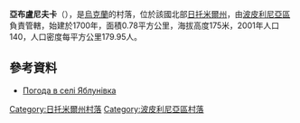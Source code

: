 {{coord|49|59|23|N|29|36|41|E|scale:30000|display=title}}

'''亞布盧尼夫卡'''（{{lang-uk|Яблунівка}}），是[[烏克蘭|烏克蘭]]的村落，位於該國北部[[日托米爾州|日托米爾州]]，由[[波皮利尼亞區|波皮利尼亞區]]負責管轄，始建於1700年，面積0.78平方公里，海拔高度175米，2001年人口140，人口密度每平方公里179.95人。

==參考資料==
* [http://weather.in.ua/ua/zhitomirskaja/29431 Погода в селі Яблунівка] {{Wayback|url=http://weather.in.ua/ua/zhitomirskaja/29431 |date=20111219162647 }}

{{DEFAULTSORT:Яблунівка}}
[[Category:日托米爾州村落|Category:日托米爾州村落]]
[[Category:波皮利尼亞區村落|Category:波皮利尼亞區村落]]


{{Zhytomyr-geo-stub}}